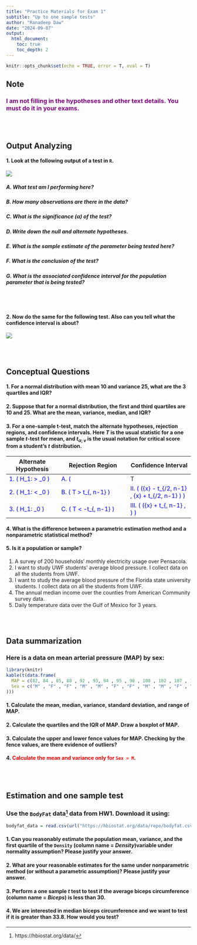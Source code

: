 ```yaml
---
title: "Practice Materials for Exam 1"
subtitle: "Up to one sample tests"
author: "Ranadeep Daw"
date: "2024-09-07"
output: 
  html_document:
    toc: true
    toc_depth: 2
---
```


```r
knitr::opts_chunk$set(echo = TRUE, error = T, eval = T)
```

## Note

### **<span style = "color:purple"> I am not filling in the hypotheses and other text details. You must do it in your exams.</span>**

<br><br>




## Output Analyzing

#### 1. Look at the following output of a test in $\texttt{R}$.

![](https://raw.githubusercontent.com/dawranadeep/24FA_git/main/Practice_qns/img/samp1_t.png)

##### A. What test am I performing here?

##### B. How many observations are there in the data?

##### C. What is the significance ($\alpha$) of the test?

##### D. Write down the null and alternate hypotheses.

##### E. What is the sample estimate of the parameter being tested here?

##### F. What is the conclusion of the test?

##### G. What is the associated confidence interval for the population parameter that is being tested?




<br><br>

#### 2.  Now do the same for the following test. Also can you tell what the confidence interval is about?

![](https://raw.githubusercontent.com/dawranadeep/24FA_git/main/Practice_qns/img/binom_2.png)

<br><br>

## Conceptual Questions

#### 1. For a normal distribution with mean $10$ and variance $25$, what are the 3 quartiles and IQR?



#### 2. Suppose that for a normal distribution, the first and third quartiles are $10$ and $25$. What are the mean, variance, median, and IQR?


#### 3. For a one-sample t-test, match the alternate hypotheses, rejection regions, and confidence intervals. Here $T$ is the usual statistic for a one sample $t$-test for mean, and $t_{\alpha; \nu}$ is the usual notation  for critical score from a student's $t$ distribution.


| Alternate Hypothesis                  | Rejection Region                                    | Confidence Interval                           |
|------------------------------------------|-------------------------------------------------------|--------------------------------------------------|
| <span style="color:blue"> 1. \( H_1: \mu > \mu_0 \)                | <span style="color:blue">A. \( |T| > t_{\alpha/2, n-1} \)                       | <span style="color:blue"> I. \( \left(-\infty, \bar{x} - t_{\alpha, n-1} \cdot \frac{s}{\sqrt{n}} \right) \) |
| <span style="color:blue"> 2. \( H_1: \mu < \mu_0 \)                | <span style="color:blue"> B. \( T > t_{\alpha, n-1} \)                           | <span style="color:blue"> II. \( \left(\bar{x} - t_{\alpha/2, n-1} \cdot \frac{s}{\sqrt{n}}, \bar{x} + t_{\alpha/2, n-1} \cdot \frac{s}{\sqrt{n}} \right) \) |
| <span style="color:blue">3. \( H_1: \mu \neq \mu_0 \)             | <span style="color:blue"> C. \( T < -t_{\alpha, n-1} \)                          | <span style="color:blue">III. \( \left(\bar{x} + t_{\alpha, n-1} \cdot \frac{s}{\sqrt{n}}, \infty \right) \) </span>|




#### 4. What is the difference between a parametric estimation method and a nonparametric statistical method?
  


#### 5. Is it a population or sample?

1. A survey of 200 households' monthly electricity usage over Pensacola.
2. I want to study UWF students' average blood pressure. I collect data on all the students from UWF.
3. I want to study the  average blood pressure of the Florida state university students. I collect data on all the students from UWF.
4. The annual median income over the counties from American Community survey data.
5. Daily temperature data over the  Gulf of Mexico for 3 years.







<br><br>

## Data summarization

### Here is a data on mean arterial pressure (MAP) by sex:

```r
library(knitr)
kable(t(data.frame(
  MAP = c(82, 84 , 85, 88 , 92 , 93, 94 , 95 , 98 , 100 , 102 , 107 , 110 , 116 , 116),
  Sex = c("M" , "F" , "F" , "M" , "M" , "F" , "F" , "M" , "M" , "F" , "M" , "F" , "M" , "F" , "M" )
)))
```

#### 1. Calculate the mean, median, variance, standard deviation, and range of MAP.



#### 2. Calculate the quartiles and the IQR of MAP. Draw a boxplot of MAP.


#### 3. Calculate the upper and lower fence values for MAP. Checking by the fence values, are there evidence of outliers?

#### 4. <span style="color:red">Calculate the mean and variance only for $\texttt{Sex = M}$</span>.









<br><br>

## Estimation and one sample test

### Use the $\texttt{BodyFat}$ data^[https://hbiostat.org/data/] data from HW1. Download it using:

```r
bodyfat_data = read.csv(url("https://hbiostat.org/data/repo/bodyfat.csv"))
```


#### 1. Can you reasonably estimate the population mean, variance, and the first quartile of the $\texttt{Density}$ (column name = *Density*)variable under normality assumption? Please justify your answer.

#### 2. What are your reasonable estimates for the same under nonparametric method (or without a parametric assumption)? Please justify your answer.

#### 3. Perform a one sample $t$ test to test if the average biceps circumference (column name = *Biceps*) is less than 30.

#### 4. We are interested in median biceps circumference and we want to test if it is greater than $33.8$. How would you test?


